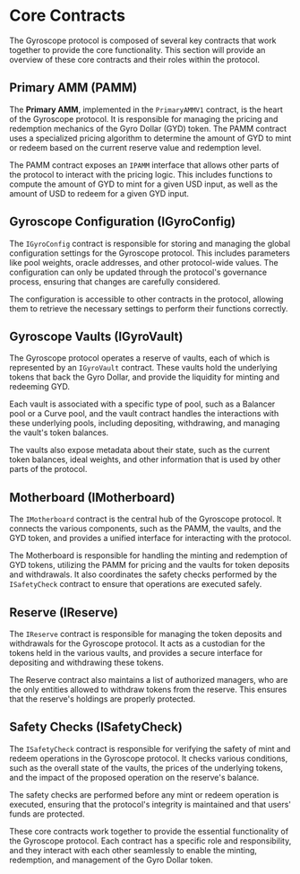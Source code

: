 
# Core Contracts

The Gyroscope protocol is composed of several key contracts that work together to provide the core functionality. This section will provide an overview of these core contracts and their roles within the protocol.

## Primary AMM (PAMM)

The **Primary AMM**, implemented in the `PrimaryAMMV1` contract, is the heart of the Gyroscope protocol. It is responsible for managing the pricing and redemption mechanics of the Gyro Dollar (GYD) token. The PAMM contract uses a specialized pricing algorithm to determine the amount of GYD to mint or redeem based on the current reserve value and redemption level.

The PAMM contract exposes an `IPAMM` interface that allows other parts of the protocol to interact with the pricing logic. This includes functions to compute the amount of GYD to mint for a given USD input, as well as the amount of USD to redeem for a given GYD input.

## Gyroscope Configuration (IGyroConfig)

The `IGyroConfig` contract is responsible for storing and managing the global configuration settings for the Gyroscope protocol. This includes parameters like pool weights, oracle addresses, and other protocol-wide values. The configuration can only be updated through the protocol's governance process, ensuring that changes are carefully considered.

The configuration is accessible to other contracts in the protocol, allowing them to retrieve the necessary settings to perform their functions correctly.

## Gyroscope Vaults (IGyroVault)

The Gyroscope protocol operates a reserve of vaults, each of which is represented by an `IGyroVault` contract. These vaults hold the underlying tokens that back the Gyro Dollar, and provide the liquidity for minting and redeeming GYD.

Each vault is associated with a specific type of pool, such as a Balancer pool or a Curve pool, and the vault contract handles the interactions with these underlying pools, including depositing, withdrawing, and managing the vault's token balances.

The vaults also expose metadata about their state, such as the current token balances, ideal weights, and other information that is used by other parts of the protocol.

## Motherboard (IMotherboard)

The `IMotherboard` contract is the central hub of the Gyroscope protocol. It connects the various components, such as the PAMM, the vaults, and the GYD token, and provides a unified interface for interacting with the protocol.

The Motherboard is responsible for handling the minting and redemption of GYD tokens, utilizing the PAMM for pricing and the vaults for token deposits and withdrawals. It also coordinates the safety checks performed by the `ISafetyCheck` contract to ensure that operations are executed safely.

## Reserve (IReserve)

The `IReserve` contract is responsible for managing the token deposits and withdrawals for the Gyroscope protocol. It acts as a custodian for the tokens held in the various vaults, and provides a secure interface for depositing and withdrawing these tokens.

The Reserve contract also maintains a list of authorized managers, who are the only entities allowed to withdraw tokens from the reserve. This ensures that the reserve's holdings are properly protected.

## Safety Checks (ISafetyCheck)

The `ISafetyCheck` contract is responsible for verifying the safety of mint and redeem operations in the Gyroscope protocol. It checks various conditions, such as the overall state of the vaults, the prices of the underlying tokens, and the impact of the proposed operation on the reserve's balance.

The safety checks are performed before any mint or redeem operation is executed, ensuring that the protocol's integrity is maintained and that users' funds are protected.

These core contracts work together to provide the essential functionality of the Gyroscope protocol. Each contract has a specific role and responsibility, and they interact with each other seamlessly to enable the minting, redemption, and management of the Gyro Dollar token.